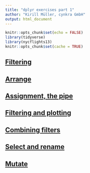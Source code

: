 ```yaml
---
title: "dplyr exercises part 1"
author: "Kirill Müller, cynkra GmbH"
output: html_document
---
```


```r
knitr::opts_chunk$set(echo = FALSE)
library(tidyverse)
library(nycflights13)
knitr::opts_chunk$set(cache = TRUE)
```

## [Filtering](filtering.html)

## [Arrange](arrange.html)

## [Assignment, the pipe](pipe.html)

## [Filtering and plotting](filter-plot.html)

## [Combining filters](filter-combine.html)

## [Select and rename](select-rename.html)

## [Mutate](mutate.html)
